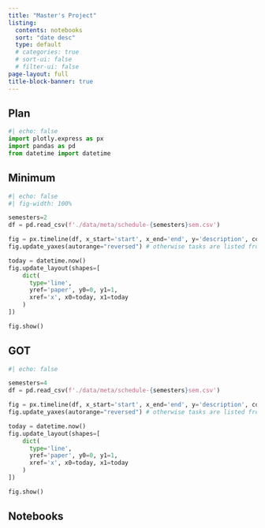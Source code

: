 ```yaml
---
title: "Master's Project"
listing:
  contents: notebooks
  sort: "date desc"
  type: default
  # categories: true
  # sort-ui: false
  # filter-ui: false
page-layout: full
title-block-banner: true
---
```


## Plan

:::{.panel-tabset}

```python
#| echo: false
import plotly.express as px
import pandas as pd
from datetime import datetime
```

## Minimum
```python
#| echo: false
#| fig-width: 100% 

semesters=2
df = pd.read_csv(f'./data/meta/schedule-{semesters}sem.csv')

fig = px.timeline(df, x_start='start', x_end='end', y='description', color='phase', title=f'Gantt chart for {semesters} semesters (Minimum)')
fig.update_yaxes(autorange="reversed") # otherwise tasks are listed from the bottom up

today = datetime.now()
fig.update_layout(shapes=[
    dict(
      type='line',
      yref='paper', y0=0, y1=1,
      xref='x', x0=today, x1=today
    )
])

fig.show()
```

## GOT

```python
#| echo: false

semesters=4
df = pd.read_csv(f'./data/meta/schedule-{semesters}sem.csv')

fig = px.timeline(df, x_start='start', x_end='end', y='description', color='phase', title=f'Gantt chart for {semesters} semesters (Graduate on Time)')
fig.update_yaxes(autorange="reversed") # otherwise tasks are listed from the bottom up

today = datetime.now()
fig.update_layout(shapes=[
    dict(
      type='line',
      yref='paper', y0=0, y1=1,
      xref='x', x0=today, x1=today
    )
])

fig.show()
```
:::


## Notebooks

:::{.notebooks}
:::